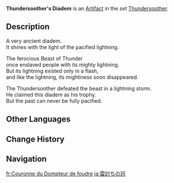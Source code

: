 {{Artifact Infobox
|image = Item Thundersoother's Diadem.png
|set   = Thundersoother
|piece = Circlet of Logos
}}
{{Description|The crown given to the Thundersoother for defeating the Beast of Thunder that had been wreaking havoc upon the land.}}
'''Thundersoother's Diadem''' is an [[Artifact]] in the set [[Thundersoother]].

==Description==
A very ancient diadem.<br />It shines with the light of the pacified lightning.

The ferocious Beast of Thunder<br />once enslaved people with its mighty lightning.<br />But its lightning existed only in a flash,<br />and like the lightning, its mightiness soon disappeared.

The Thundersoother defeated the beast in a lightning storm.<br />He claimed this diadem as his trophy.<br />But the past can never be fully pacified.

==Other Languages==
{{Other Languages
|en      = Thundersoother's Diadem
|zhs     = 平雷之冠
|zhs_rm  = Píng Léi zhī Guān
|zht     = 平雷之冠
|zht_rm  = Píng Léi zhī Guān
|zh_tl   = Thunder-Soothing Crown
|ja      = 雷討ちの冠
|ja_rm   = Kaminari-uchi no Kanmuri
|ja_tl   = Thunder-Conqueror's Crown
|ko      = 뇌전 정복자의 관
|ko_rm   = Noejeon Jeongbokja-ui Gwan
|ko_tl   = Crown of the Thunderbolts-Conqueror
|es      = Corona del Domador de Truenos
|es_tl   = Thundertamer's Crown
|fr      = Couronne du Dompteur de foudre
|fr_tl   = Crown of the Lightning Tamer
|ru      = Корона усмиряющего гром
|ru_tl   = Thundersoother's Crown
|th      = Thundersoother's Diadem
|vi      = Nón Bình Lôi
|vi_tl   = 
|de      = Krone des Donnerbändigers
|de_tl   = Crown of the Thunder Tamer
|id      = Thundersoother's Diadem
|pt      = Coroa do Domador de Raios
|pt_tl   = 
|tr      = Yıldırım Terbiyecisinin Tacı
|tr_tl   = 
|it      = Diadema del Domatore di tuoni
|it_tl   = 
}}

==Change History==
{{Change History|1.0}}

==Navigation==
{{Artifact Set Navbox|Thundersoother}}

[[fr:Couronne du Dompteur de foudre]]
[[ja:雷討ちの冠]]